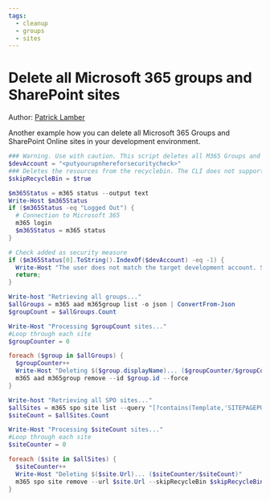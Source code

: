 ```yaml
---
tags:  
  - cleanup
  - groups
  - sites
---
```



# Delete all Microsoft 365 groups and SharePoint sites

Author: [Patrick Lamber](https://www.nubo.eu/Delete-All-SPO-Sites-And-M365-Groups/)

Another example how you can delete all Microsoft 365 Groups and SharePoint Online sites in your development environment.

<Tabs>
  <TabItem value="PowerShell">

  ```powershell
  ### Warning. Use with caution. This script deletes all M365 Groups and SPO Sites in your tenant
  $devAccount = "<putyourupnhereforsecuritycheck>"
  ### Deletes the resources from the recyclebin. The CLI does not support this feature yet
  $skipRecycleBin = $true

  $m365Status = m365 status --output text
  Write-Host $m365Status
  if ($m365Status -eq "Logged Out") {
    # Connection to Microsoft 365
    m365 login
    $m365Status = m365 status
  }

  # Check added as security measure
  if ($m365Status[0].ToString().IndexOf($devAccount) -eq -1) {
    Write-Host "The user does not match the target development account. Stopping..." -ForegroundColor Red
    return;
  }

  Write-host "Retrieving all groups..."
  $allGroups = m365 aad m365group list -o json | ConvertFrom-Json
  $groupCount = $allGroups.Count

  Write-Host "Processing $groupCount sites..."
  #Loop through each site
  $groupCounter = 0

  foreach ($group in $allGroups) {
    $groupCounter++
    Write-Host "Deleting $($group.displayName)... ($groupCounter/$groupCount)"
    m365 aad m365group remove --id $group.id --force
  }

  Write-host "Retrieving all SPO sites..."
  $allSites = m365 spo site list --query "[?contains(Template,'SITEPAGEPUBLISHING') || contains(Template,'STS')]" | ConvertFrom-Json
  $siteCount = $allSites.Count

  Write-Host "Processing $siteCount sites..."
  #Loop through each site
  $siteCounter = 0

  foreach ($site in $allSites) {
    $siteCounter++
    Write-Host "Deleting $($site.Url)... ($siteCounter/$siteCount)"
    m365 spo site remove --url $site.Url --skipRecycleBin $skipRecycleBin --force
  }
  ```

  </TabItem>
</Tabs>


